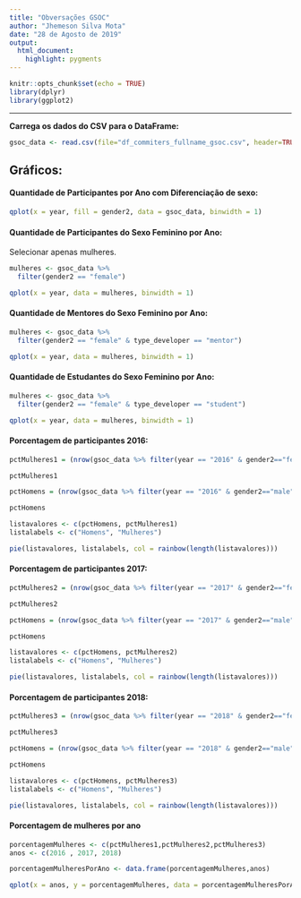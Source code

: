 ---
title: "Obversações GSOC"
author: "Jhemeson Silva Mota"
date: "28 de Agosto de 2019"
output: 
  html_document: 
    highlight: pygments
---

```{r setup, include=FALSE}
knitr::opts_chunk$set(echo = TRUE)
library(dplyr)
library(ggplot2)
```
* * *

**Carrega os dados do CSV para o DataFrame:**

```{r}
gsoc_data <- read.csv(file="df_commiters_fullname_gsoc.csv", header=TRUE, sep=",")
```

## Gráficos:

#### Quantidade de Participantes por Ano com Diferenciação de sexo:

```{r}
qplot(x = year, fill = gender2, data = gsoc_data, binwidth = 1)
```

#### Quantidade de Participantes do Sexo Feminino por Ano:

Selecionar apenas mulheres.

```{r}
mulheres <- gsoc_data %>%
  filter(gender2 == "female")
```

```{r}
qplot(x = year, data = mulheres, binwidth = 1)
```

#### Quantidade de Mentores do Sexo Feminino por Ano:
```{r}
mulheres <- gsoc_data %>%
  filter(gender2 == "female" & type_developer == "mentor")
```

```{r}
qplot(x = year, data = mulheres, binwidth = 1)
```

#### Quantidade de Estudantes do Sexo Feminino por Ano:
```{r}
mulheres <- gsoc_data %>%
  filter(gender2 == "female" & type_developer == "student")
```

```{r}
qplot(x = year, data = mulheres, binwidth = 1)
```

#### Porcentagem de participantes 2016:

```{r}
pctMulheres1 = (nrow(gsoc_data %>% filter(year == "2016" & gender2=="female")) / nrow(gsoc_data %>% filter(year == "2016"))) * 100

pctMulheres1
```

```{r}
pctHomens = (nrow(gsoc_data %>% filter(year == "2016" & gender2=="male")) / nrow(gsoc_data %>% filter(year == "2016"))) * 100

pctHomens
```

```{r}
listavalores <- c(pctHomens, pctMulheres1)
listalabels <- c("Homens", "Mulheres")

pie(listavalores, listalabels, col = rainbow(length(listavalores)))
```

#### Porcentagem de participantes 2017:

```{r}
pctMulheres2 = (nrow(gsoc_data %>% filter(year == "2017" & gender2=="female")) / nrow(gsoc_data %>% filter(year == "2017"))) * 100

pctMulheres2
```

```{r}
pctHomens = (nrow(gsoc_data %>% filter(year == "2017" & gender2=="male")) / nrow(gsoc_data %>% filter(year == "2017"))) * 100

pctHomens
```

```{r}
listavalores <- c(pctHomens, pctMulheres2)
listalabels <- c("Homens", "Mulheres")

pie(listavalores, listalabels, col = rainbow(length(listavalores)))
```

#### Porcentagem de participantes 2018:

```{r}
pctMulheres3 = (nrow(gsoc_data %>% filter(year == "2018" & gender2=="female")) / nrow(gsoc_data %>% filter(year == "2018"))) * 100

pctMulheres3
```

```{r}
pctHomens = (nrow(gsoc_data %>% filter(year == "2018" & gender2=="male")) / nrow(gsoc_data %>% filter(year == "2018"))) * 100

pctHomens
```

```{r}
listavalores <- c(pctHomens, pctMulheres3)
listalabels <- c("Homens", "Mulheres")

pie(listavalores, listalabels, col = rainbow(length(listavalores)))
```


#### Porcentagem de mulheres por ano

```{r}
porcentagemMulheres <- c(pctMulheres1,pctMulheres2,pctMulheres3)
anos <- c(2016 , 2017, 2018)

porcentagemMulheresPorAno <- data.frame(porcentagemMulheres,anos)

qplot(x = anos, y = porcentagemMulheres, data = porcentagemMulheresPorAno, geom = "line")
```

